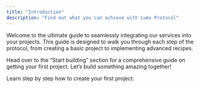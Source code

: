 ```yaml
---
title: "Introduction"
description: "Find out what you can achieve with Lumx Protocol"
---
```


Welcome to the ultimate guide to seamlessly integrating our services into your projects. This guide is designed to walk you through each step of the protocol, from creating a basic project to implementing advanced recipes.

Head over to the “Start building” section for a comprehensive guide on getting your first project. Let’s build something amazing together!

<CardGroup cols={1}>
  <Card title="Start building" href="/guides/start-building/get-an-api-key">
    Learn step by step how to create your first project.
  </Card>
</CardGroup>
